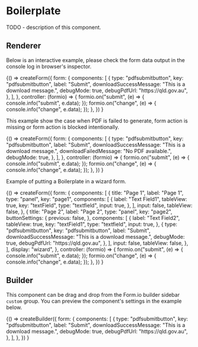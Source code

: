 
<Meta title="Components/Boilerplate" />

# Boilerplate

TODO - description of this component.

## Renderer

Below is an interactive example, please check the form data output in the console log in browser's inspector.

<Canvas>
  <Story name="Renderer">
    {() =>
      createForm({
        form: {
          components: [
            {
              type: "pdfsubmitbutton",
              key: "pdfsubmitbutton",
              label: "Submit",
              downloadSuccessMessage: "This is a download message.",
              debugMode: true,
              debugPdfUrl: "https://qld.gov.au",
            },
          ],
        },
        controller: (formio) => {
          formio.on("submit", (e) => {
            console.info("submit", e.data);
          });
          formio.on("change", (e) => {
            console.info("change", e.data);
          });
        },
      })
    }
  </Story>
</Canvas>

This example show the case when PDF is failed to generate, form action is missing or form action is blocked intentionally.

<Canvas>
  <Story name="Renderer for missing PDF">
    {() =>
      createForm({
        form: {
          components: [
            {
              type: "pdfsubmitbutton",
              key: "pdfsubmitbutton",
              label: "Submit",
              downloadSuccessMessage: "This is a download message.",
              downloadFailedMessage: "No PDF available.",
              debugMode: true,
            },
          ],
        },
        controller: (formio) => {
          formio.on("submit", (e) => {
            console.info("submit", e.data);
          });
          formio.on("change", (e) => {
            console.info("change", e.data);
          });
        },
      })
    }
  </Story>
</Canvas>

Example of putting a Boilerplate in a wizard form.

<Canvas>
  <Story name="Renderer for form wizard">
    {() =>
      createForm({
        form: {
          components: [
            {
              title: "Page 1",
              label: "Page 1",
              type: "panel",
              key: "page1",
              components: [
                {
                  label: "Text Field1",
                  tableView: true,
                  key: "textField",
                  type: "textfield",
                  input: true,
                },
              ],
              input: false,
              tableView: false,
            },
            {
              title: "Page 2",
              label: "Page 2",
              type: "panel",
              key: "page2",
              buttonSettings: {
                previous: false,
              },
              components: [
                {
                  label: "Text Field2",
                  tableView: true,
                  key: "textField1",
                  type: "textfield",
                  input: true,
                },
                {
                  type: "pdfsubmitbutton",
                  key: "pdfsubmitbutton",
                  label: "Submit",
                  downloadSuccessMessage: "This is a download message.",
                  debugMode: true,
                  debugPdfUrl: "https://qld.gov.au",
                },
              ],
              input: false,
              tableView: false,
            },
          ],
          display: "wizard",
        },
        controller: (formio) => {
          formio.on("submit", (e) => {
            console.info("submit", e.data);
          });
          formio.on("change", (e) => {
            console.info("change", e.data);
          });
        },
      })
    }
  </Story>
</Canvas>

## Builder

This component can be drag and drop from the Form.io builder sidebar `custom` group.
You can preview the component's settings in the example below.

<Canvas>
  <Story name="Builder">
    {() =>
      createBuilder({
        form: {
          components: [
            {
              type: "pdfsubmitbutton",
              key: "pdfsubmitbutton",
              label: "Submit",
              downloadSuccessMessage: "This is a download message.",
              debugMode: true,
              debugPdfUrl: "https://qld.gov.au",
            },
          ],
        },
      })
    }
  </Story>
</Canvas>
